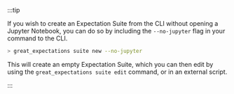 :::tip

If you wish to create an Expectation Suite from the CLI without opening a Jupyter Notebook, you can do so by including the `--no-jupyter` flag in your command to the CLI.

```bash title="Terminal input"
> great_expectations suite new --no-jupyter
```

This will create an empty Expectation Suite, which you can then edit by using the `great_expectations suite edit` command, or in an external script.

:::
